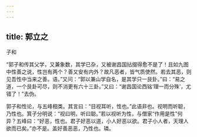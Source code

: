 ```yaml
---
---
---
```

title: 郭立之
---



子和





“郭子和传其父学，又兼象数，其学已杂，又被谢昌国拈掇得愈不是了！且如九图中性善之说，性岂有两个？善又安有内外？故凡恶者，皆气质使然。若去其恶，则见吾性中当来之善。语。”又问：“郭以兼山学自名，是其学只一艮卦。”曰：“易之道，一个艮卦可尽，则不消更有六十三卦。”又曰：“谢昌国论西铭‘理一而分殊’，尤错了！”去伪。

郭子和性论，与五峰相类。其言曰：“目视耳听，性也。”此语非也。视明而听聪，乃性也。箕子分明说：“视曰明，听曰聪。”若以视听为性，与僧家“作用是性”何异？五峰曰：“好恶，性也。君子好恶以道，小人好恶以欲。君子小人者，天理人欲而已矣。”亦不是。盖好善恶恶，乃性也。璘。